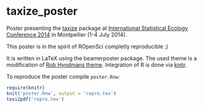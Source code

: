 taxize_poster
=============

Poster presenting the [taxize](https://github.com/ropensci/taxize) package at
[International Statistical Ecology Conference 2014](http://isec2014.sciencesconf.org/) in  Montpellier (1-4 July 2014).

This poster is in the spirit of ROpenSci completly reproducible ;)

It is written in LaTeX using the beamerposter package.
The used theme is a modification of [Rob Hyndmans theme](http://robjhyndman.com/hyndsight/beamer-poster/).
Integration of R is done via [knitr](https://github.com/yihui/knitr).

To reproduce the poster compile `poster.Rnw`:

```r
require(knitr)
knit('poster.Rnw', output = 'repro.tex')
texi2pdf('repro.tex')
```

